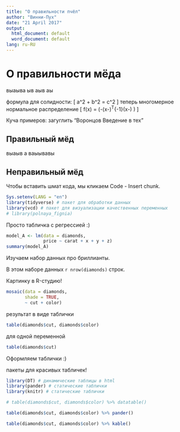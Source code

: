 ```yaml
---
title: "О правильности пчёл"
author: "Винни-Пух"
date: "21 April 2017"
output:
  html_document: default
  word_document: default
lang: ru-RU
---
```


# О правильности мёда

выаыва
ыв
аыв
аы

формула для солидности:
\[
a^2 + b^2 = c^2
\]
теперь многомерное нормальное распределение
\[
f(x) = \frac{1}{\sqrt{(2\pi)^n \det(\Sigma)}}
\exp\left(-\frac{1}{2}(x-\mu)^T\Sigma^{-1}(x-\mu) \right)
\]

Куча примеров: загуглить "Воронцов Введение в тех"

## Правильный мёд

выаыв
а
ваыывавы


## Неправильный мёд 

Чтобы вставить шмат кода, мы кликаем Code - Insert chunk.

```r
Sys.setenv(LANG = "en")
library(tidyverse) # пакет для обработки данных
library(vcd) # пакет для визуализации качественных переменных
# library(polnaya_fignia)
```

Просто табличка с регрессией :)
```r
model_A <- lm(data = diamonds, 
              price ~ carat + x + y + z)
summary(model_A)
```


Изучаем набор данных про бриллианты.

В этом наборе данных 
`r nrow(diamonds)` строк.

Картинку в R-студию!
```r
mosaic(data = diamonds, 
       shade = TRUE,
       ~ cut + color)
```

результат в виде таблички
```r
table(diamonds$cut, diamonds$color)
```

для одной переменной
```r
table(diamonds$cut)
```

Оформляем таблички :)

пакеты для красивых табличек!
```r
library(DT) # динамические таблицы в html
library(pander) # статические таблички
library(knitr) # статические таблички
```

```r
# table(diamonds$cut, diamonds$color) %>% datatable()
```

```r
table(diamonds$cut, diamonds$color) %>% pander()
```
```r
table(diamonds$cut, diamonds$color) %>% kable()
```
